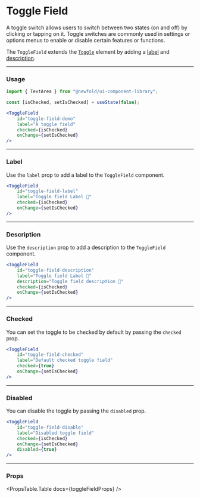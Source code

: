 
# Toggle Field
A toggle switch allows users to switch between two states (on and off) by clicking or
tapping on it. Toggle switches are commonly used in settings or
options menus to enable or disable certain features or functions.

The `ToggleField` extends the [`Toggle`](../elements/toggle.mdx) element by adding a
[label](#label) and [description](#description).

<NewfoldRoot>
    <ToggleFieldDemo />
</NewfoldRoot>

---
### Usage
```jsx
import { TextArea } from "@newfold/ui-component-library";

const [isChecked, setIsChecked] = useState(false);

<ToggleField
    id="toggle-field-demo"
    label="A toggle field"
    checked={isChecked}
    onChange={setIsChecked}
/>
```

---
### Label
Use the `label` prop to add a label to the `ToggleField` component.

<NewfoldRoot>
    <ToggleFieldDemo 
        id="toggle-field-label"
        label="Toggle field Label 👋"
    />
</NewfoldRoot>

```jsx
<ToggleField
    id="toggle-field-label"
    label="Toggle field Label 👋"
    checked={isChecked}
    onChange={setIsChecked}
/>
```

---
### Description
Use the `description` prop to add a description to the `ToggleField` component.

<NewfoldRoot>
    <ToggleFieldDemo 
        id="toggle-field-description"
        label="Toggle field Label 👋"
        description="Toggle field description 🙌"
    />
</NewfoldRoot>

```jsx
<ToggleField
    id="toggle-field-description"
    label="Toggle field Label 👋"
    description="Toggle field description 🙌"
    checked={isChecked}
    onChange={setIsChecked}
/>
```

---
### Checked
You can set the toggle to be checked by default by passing the `checked` prop.

<NewfoldRoot>
    <ToggleFieldDemo 
        id="toggle-field-checked"
        label="Default checked toggle field"
        checked={true}
    />
</NewfoldRoot>

```jsx
<ToggleField
    id="toggle-field-checked"
    label="Default checked toggle field"
    checked={true}
    onChange={setIsChecked}
/>
```

---
### Disabled
You can disable the toggle by passing the `disabled` prop.

<NewfoldRoot>
    <ToggleFieldDemo 
        id="toggle-field-disable"
        label="Disabled toggle field"
        disabled
    />
</NewfoldRoot>

```jsx
<ToggleField
    id="toggle-field-disable"
    label="Disabled toggle field"
    checked={isChecked}
    onChange={setIsChecked}
    disabled={true}
/>
```

---
### Props
<PropsTable.Table docs={toggleFieldProps} />
